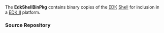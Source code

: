 <!-- [[Category:EDKII Packages]] -->
<!-- [[Category:EFI Shell]] -->
<!-- [[Category:EDK]] -->

The '''EdkShellBinPkg''' contains binary copies of the [[EDK]] [[Efi-shell|Shell]] for inclusion in a [http://www.tianocore.org/edk2/ EDK II] platform.

===Source Repository===
{{Edk2SubPkg|EdkShellBinPkg}}